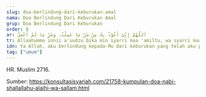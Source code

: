 ```yaml
---
slug: doa-berlindung-dari-keburukan-amal
nama: Doa Berlindung Dari Keburukan Amal
grup: Doa Berlindung Dari Keburukan
order: 9
ar: اَللَّهُمَّ إِنِّيْ أَعُوْذُ بِكَ مِنْ شَرِّ مَا عَمِلْتُ، وَشَرِّ مَا لَمْ أَعْمَلْ
tr: Allaahumma innii a'uudzu bika min syarri maa 'amiltu, wa syarri maa lam a'mal.
idn: Ya Allah, aku berlindung kepada-Mu dari keburukan yang telah aku perbuat dan keburukan yang belum aku perbuat.
tag: ["umum"]
---
```


HR. Muslim 2716.

Sumber: https://konsultasisyariah.com/21758-kumpulan-doa-nabi-shallallahu-alaihi-wa-sallam.html
